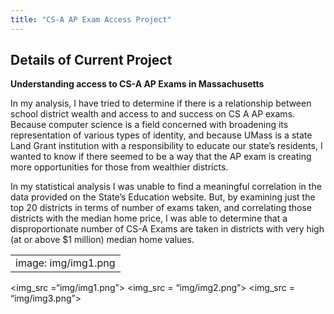 ```yaml
---
title: "CS-A AP Exam Access Project"
---
```


## Details of Current Project

<b>Understanding access to CS-A AP Exams in Massachusetts </b>

In my analysis, I have tried to determine if there is a relationship between school district wealth and access to and success on CS A AP exams. Because computer science is a field concerned with broadening its representation of various types of identity, and because UMass is a state Land Grant institution with a responsibility to educate our state's residents, I wanted to know if there seemed to be a way that the AP exam is creating more opportunities for those from wealthier districts. 

In my statistical analysis I was unable to find a meaningful correlation in the data provided on the State's Education website.  But, by examining just the top 20 districts in terms of number of exams taken, and correlating those districts with the median home price, I was able to determine that a disproportionate number of CS-A Exams are taken in districts with very high (at or above $1 million) median home values.

---
image: img/img1.png
---
<img_src ="img/img1.png">
<img_src = "img/img2.png">
<img_src = "img/img3.png">